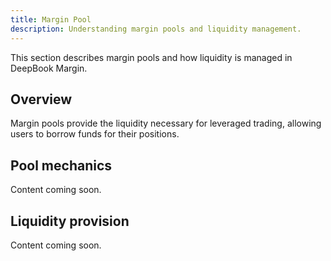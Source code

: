 ```yaml
---
title: Margin Pool
description: Understanding margin pools and liquidity management.
---
```


This section describes margin pools and how liquidity is managed in DeepBook Margin.

## Overview

Margin pools provide the liquidity necessary for leveraged trading, allowing users to borrow funds for their positions.

## Pool mechanics

Content coming soon.

## Liquidity provision

Content coming soon.
